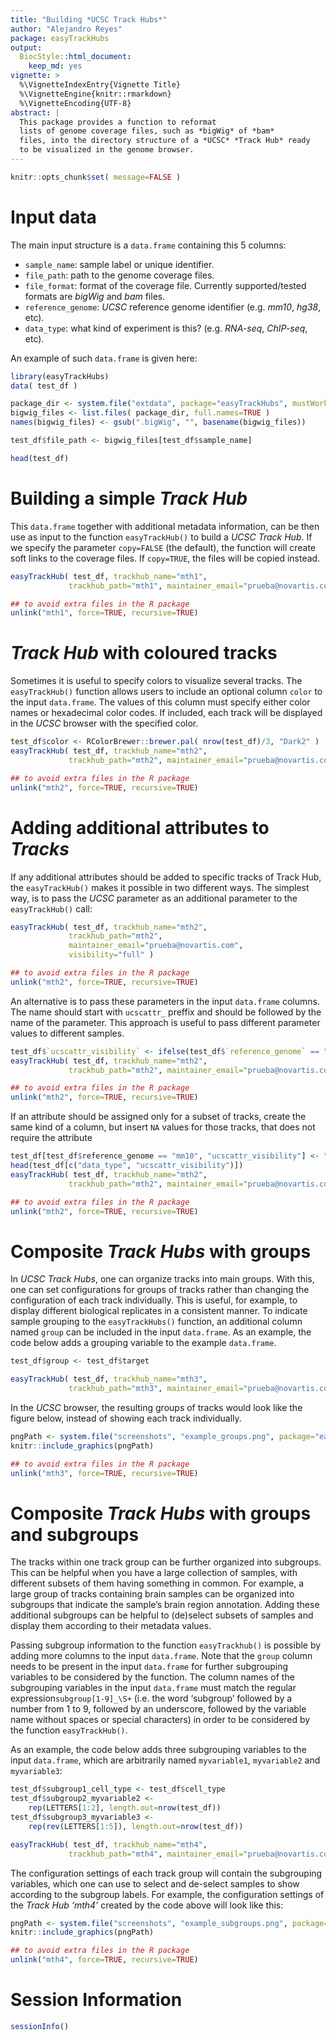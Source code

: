 ```yaml
---
title: "Building *UCSC Track Hubs*"
author: "Alejandro Reyes"
package: easyTrackHubs
output: 
  BiocStyle::html_document:
    keep_md: yes
vignette: >
  %\VignetteIndexEntry{Vignette Title}
  %\VignetteEngine{knitr::rmarkdown}
  %\VignetteEncoding{UTF-8}
abstract: |
  This package provides a function to reformat
  lists of genome coverage files, such as *bigWig* of *bam* 
  files, into the directory structure of a *UCSC* *Track Hub* ready 
  to be visualized in the genome browser. 
---
```



```r
knitr::opts_chunk$set( message=FALSE )
```


# Input data

The main input structure is a `data.frame` containing this 5 columns:

* `sample_name`: sample label or unique identifier. 
* `file_path`: path to the genome coverage files.
* `file_format`: format of the coverage file. Currently supported/tested formats are *bigWig* and *bam* files.
* `reference_genome`: *UCSC* reference genome identifier (e.g. *mm10*, *hg38*, etc).
* `data_type`: what kind of experiment is this? (e.g. *RNA-seq*, *ChIP-seq*, etc).

An example of such `data.frame` is given here:

```r

library(easyTrackHubs)
data( test_df )

package_dir <- system.file("extdata", package="easyTrackHubs", mustWork=TRUE)
bigwig_files <- list.files( package_dir, full.names=TRUE )
names(bigwig_files) <- gsub(".bigWig", "", basename(bigwig_files))

test_df$file_path <- bigwig_files[test_df$sample_name]

head(test_df)

```

# Building a simple *Track Hub*

This `data.frame` together with additional metadata 
information, can be then use as input to the function `easyTrackHub()` to build
a *UCSC* *Track Hub*. If we specify the parameter `copy=FALSE` (the default), 
the function will create soft links to the coverage files. If `copy=TRUE`, 
the files will be copied instead.

```r
easyTrackHub( test_df, trackhub_name="mth1",
             trackhub_path="mth1", maintainer_email="prueba@novartis.com" )
```

```r
## to avoid extra files in the R package
unlink("mth1", force=TRUE, recursive=TRUE)
```

# *Track Hub* with coloured tracks

Sometimes it is useful to specify colors to visualize several tracks. The `easyTrackHub()` 
function allows users to include an optional column `color` to the input `data.frame`. 
The values of this column must specify either color names or hexadecimal color codes. If 
included, each track will be displayed in the *UCSC* browser with the specified color.

```r
test_df$color <- RColorBrewer::brewer.pal( nrow(test_df)/3, "Dark2" )
easyTrackHub( test_df, trackhub_name="mth2",
             trackhub_path="mth2", maintainer_email="prueba@novartis.com" )
```

```r
## to avoid extra files in the R package
unlink("mth2", force=TRUE, recursive=TRUE)
```

# Adding additional attributes to *Tracks*

If any additional attributes should be added to specific tracks of Track Hub,
the `easyTrackHub()`  makes it possible in two different ways. The simplest 
way, is to pass the *UCSC* parameter as an additional parameter to the 
`easyTrackHub()` call:

```r
easyTrackHub( test_df, trackhub_name="mth2",
             trackhub_path="mth2",
             maintainer_email="prueba@novartis.com",
             visibility="full" )
```

```r
## to avoid extra files in the R package
unlink("mth2", force=TRUE, recursive=TRUE)
```

An alternative is to pass these parameters in the input `data.frame` columns. 
The name should start with `ucscattr_` preffix and should be followed by the name
of the parameter. This approach is useful to pass different parameter values to 
different samples. 

```r
test_df$`ucscattr_visibility` <- ifelse(test_df$`reference_genome` == "mm10", "full", "dense")
easyTrackHub( test_df, trackhub_name="mth2",
             trackhub_path="mth2", maintainer_email="prueba@novartis.com" )
```

```r
## to avoid extra files in the R package
unlink("mth2", force=TRUE, recursive=TRUE)
```

If an attribute should be assigned only for a subset of tracks, create the same 
kind of a column, but insert `NA` values for those tracks, that does not require 
the attribute

```r
test_df[test_df$reference_genome == "mm10", "ucscattr_visibility"] <- "full"
head(test_df[c("data_type", "ucscattr_visibility")])
easyTrackHub( test_df, trackhub_name="mth2",
             trackhub_path="mth2", maintainer_email="prueba@novartis.com" )
```

```r
## to avoid extra files in the R package
unlink("mth2", force=TRUE, recursive=TRUE)
```

# Composite *Track Hubs* with groups

In *UCSC Track Hubs*, one can organize tracks into main groups. With this, one can set configurations 
for groups of tracks rather than changing the configuration of each track individually. 
This is useful, for example, to display different biological replicates in a consistent manner. 
To indicate sample grouping to the `easyTrackHubs()` function, an additional column named `group` 
can be included in the input `data.frame`. As an example, the code below adds a grouping variable 
to the example `data.frame`.

```r

test_df$group <- test_df$target

easyTrackHub( test_df, trackhub_name="mth3",
             trackhub_path="mth3", maintainer_email="prueba@novartis.com" )
```

In the *UCSC* browser, the resulting groups of tracks would look like the figure below, instead 
of showing each track individually.

```r
pngPath <- system.file("screenshots", "example_groups.png", package="easyTrackHubs")
knitr::include_graphics(pngPath)
```

```r
## to avoid extra files in the R package
unlink("mth3", force=TRUE, recursive=TRUE)
```

# Composite *Track Hubs* with groups and subgroups

The tracks within one track group can be further organized into subgroups. 
This can be helpful when you have a large collection of samples, 
with different subsets of them having something in common. For example, a large 
group of tracks containing brain samples can be organized into subgroups that 
indicate the sample's brain region annotation. Adding these additional subgroups 
can be helpful to (de)select subsets of samples and display them according to 
their metadata values.

Passing subgroup information to the function `easyTrackhub()` is possible
by adding more columns to the input `data.frame`. Note that the `group` column 
needs to be present in the input `data.frame` for further subgrouping variables to be 
considered by the function. The column names of the subgrouping variables in the 
input `data.frame` must match the regular expression`subgroup[1-9]_\S+` 
(i.e. the word 'subgroup' followed by a number from 1 to 9, followed by an underscore, 
followed by the variable name without spaces or special characters) in order to 
be considered by the function `easyTrackHub()`.

As an example, the code below adds three subgrouping variables to the input `data.frame`, which
are arbitrarily named `myvariable1`, `myvariable2` and `myvariable3`:

```r

test_df$subgroup1_cell_type <- test_df$cell_type
test_df$subgroup2_myvariable2 <-
    rep(LETTERS[1:2], length.out=nrow(test_df))
test_df$subgroup3_myvariable3 <-
    rep(rev(LETTERS[1:5]), length.out=nrow(test_df))

easyTrackHub( test_df, trackhub_name="mth4",
             trackhub_path="mth4", maintainer_email="prueba@novartis.com" )


```

The configuration settings of each track group will contain the subgrouping variables, which 
one can use to select and de-select samples to show according to the subgroup labels. 
For example, the configuration settings of the *Track Hub 'mth4'* created by the code above 
will look like this:

```r
pngPath <- system.file("screenshots", "example_subgroups.png", package="easyTrackHubs")
knitr::include_graphics(pngPath)
```

```r
## to avoid extra files in the R package
unlink("mth4", force=TRUE, recursive=TRUE)
```

# Session Information

```r
sessionInfo()
```
